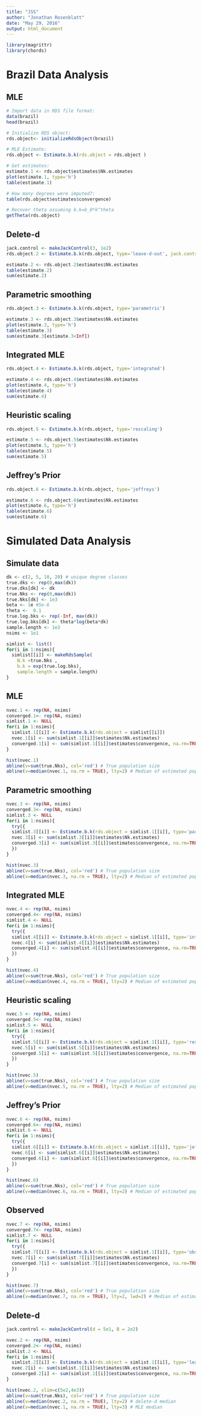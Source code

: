 ```yaml
---
title: "JSS"
author: "Jonathan Rosenblatt"
date: "May 29, 2016"
output: html_document
---
```


```r
library(magrittr)
library(chords)
```



# Brazil Data Analysis

## MLE
```r
# Import data in RDS file format:
data(brazil)
head(brazil)

# Initialize RDS object:
rds.object<- initializeRdsObject(brazil)

# MLE Estimate:
rds.object <- Estimate.b.k(rds.object = rds.object )

# Get estimates:
estimate.1 <- rds.object$estimates$Nk.estimates
plot(estimate.1, type='h')
table(estimate.1)

# How many degrees were imputed?:
table(rds.object$estimates$convergence)

# Recover theta assuming b.k=b_0*k^theta
getTheta(rds.object)
```

## Delete-d 
```r
jack.control <- makeJackControl(3, 1e2)
rds.object.2 <- Estimate.b.k(rds.object, type='leave-d-out', jack.control = jack.control)

estimate.2 <- rds.object.2$estimates$Nk.estimates
table(estimate.2)
sum(estimate.2)
```

## Parametric smoothing
```r
rds.object.3 <- Estimate.b.k(rds.object, type='parametric')

estimate.3 <- rds.object.3$estimates$Nk.estimates
plot(estimate.3, type='h')
table(estimate.3)
sum(estimate.3[estimate.3<Inf])
```

## Integrated MLE
```r
rds.object.4 <- Estimate.b.k(rds.object, type='integrated')

estimate.4 <- rds.object.4$estimates$Nk.estimates
plot(estimate.4, type='h')
table(estimate.4)
sum(estimate.4)
```


## Heuristic scaling
```r
rds.object.5 <- Estimate.b.k(rds.object, type='rescaling')

estimate.5 <- rds.object.5$estimates$Nk.estimates
plot(estimate.5, type='h')
table(estimate.5)
sum(estimate.5)
```


## Jeffrey's Prior
```r
rds.object.6 <- Estimate.b.k(rds.object, type='jeffreys')

estimate.6 <- rds.object.6$estimates$Nk.estimates
plot(estimate.6, type='h')
table(estimate.6)
sum(estimate.6)
```



# Simulated Data Analysis


## Simulate data
```r
dk <- c(2, 5, 10, 20) # unique degree classes
true.dks <- rep(0,max(dk))
true.dks[dk] <- dk
true.Nks <- rep(0,max(dk))
true.Nks[dk] <- 1e3
beta <- 1e #5e-6
theta <-  0.1
true.log.bks <- rep(-Inf, max(dk))
true.log.bks[dk] <- theta*log(beta*dk)
sample.length <- 1e3
nsims <- 1e1

simlist <- list()
for(i in 1:nsims){
  simlist[[i]] <- makeRdsSample(
    N.k =true.Nks , 
    b.k = exp(true.log.bks),
    sample.length = sample.length)
}
```


## MLE
```r
nvec.1 <- rep(NA, nsims)
converged.1<- rep(NA, nsims)
simlist.1 <- NULL
for(i in 1:nsims){
  simlist.1[[i]] <- Estimate.b.k(rds.object = simlist[[i]])
  nvec.1[i] <- sum(simlist.1[[i]]$estimates$Nk.estimates)
  converged.1[i] <- sum(simlist.1[[i]]$estimates$convergence, na.rm=TRUE)
}

hist(nvec.1)
abline(v=sum(true.Nks), col='red') # True population size
abline(v=median(nvec.1, na.rm = TRUE), lty=2) # Median of estimated population size
```


## Parametric smoothing
```r
nvec.3 <- rep(NA, nsims)
converged.3<- rep(NA, nsims)
simlist.3 <- NULL
for(i in 1:nsims){
  try({
  simlist.3[[i]] <- Estimate.b.k(rds.object = simlist.1[[i]], type='parametric')
  nvec.3[i] <- sum(simlist.3[[i]]$estimates$Nk.estimates)
  converged.3[i] <- sum(simlist.3[[i]]$estimates$convergence, na.rm=TRUE)      
  })
}

hist(nvec.3)
abline(v=sum(true.Nks), col='red') # True population size
abline(v=median(nvec.3, na.rm = TRUE), lty=2) # Median of estimated population size
```


## Integrated MLE
```r
nvec.4 <- rep(NA, nsims)
converged.4<- rep(NA, nsims)
simlist.4 <- NULL
for(i in 1:nsims){
  try({
  simlist.4[[i]] <- Estimate.b.k(rds.object = simlist.1[[i]], type='integrated')
  nvec.4[i] <- sum(simlist.4[[i]]$estimates$Nk.estimates)
  converged.4[i] <- sum(simlist.4[[i]]$estimates$convergence, na.rm=TRUE)      
  })
}

hist(nvec.4)
abline(v=sum(true.Nks), col='red') # True population size
abline(v=median(nvec.4, na.rm = TRUE), lty=2) # Median of estimated population size
```


## Heuristic scaling
```r
nvec.5 <- rep(NA, nsims)
converged.5<- rep(NA, nsims)
simlist.5 <- NULL
for(i in 1:nsims){
  try({
  simlist.5[[i]] <- Estimate.b.k(rds.object = simlist.1[[i]], type='rescaling')
  nvec.5[i] <- sum(simlist.5[[i]]$estimates$Nk.estimates)
  converged.5[i] <- sum(simlist.5[[i]]$estimates$convergence, na.rm=TRUE)      
  })
}

hist(nvec.5)
abline(v=sum(true.Nks), col='red') # True population size
abline(v=median(nvec.5, na.rm = TRUE), lty=2) # Median of estimated population size
```


## Jeffrey's Prior
```r
nvec.6 <- rep(NA, nsims)
converged.6<- rep(NA, nsims)
simlist.6 <- NULL
for(i in 1:nsims){
  try({
  simlist.6[[i]] <- Estimate.b.k(rds.object = simlist.1[[i]], type='jeffreys')
  nvec.6[i] <- sum(simlist.6[[i]]$estimates$Nk.estimates)
  converged.6[i] <- sum(simlist.6[[i]]$estimates$convergence, na.rm=TRUE)      
  })
}

hist(nvec.6)
abline(v=sum(true.Nks), col='red') # True population size
abline(v=median(nvec.6, na.rm = TRUE), lty=2) # Median of estimated population size
```


## Observed
```r
nvec.7 <- rep(NA, nsims)
converged.7<- rep(NA, nsims)
simlist.7 <- NULL
for(i in 1:nsims){
  try({
  simlist.7[[i]] <- Estimate.b.k(rds.object = simlist.1[[i]], type='observed')
  nvec.7[i] <- sum(simlist.7[[i]]$estimates$Nk.estimates)
  converged.7[i] <- sum(simlist.7[[i]]$estimates$convergence, na.rm=TRUE)      
  })
}

hist(nvec.7)
abline(v=sum(true.Nks), col='red') # True population size
abline(v=median(nvec.7, na.rm = TRUE), lty=2, lwd=2) # Median of estimated population size
```


## Delete-d 
```r
jack.control <- makeJackControl(d = 5e1, B = 2e2)

nvec.2 <- rep(NA, nsims)
converged.2<- rep(NA, nsims)
simlist.2 <- NULL
for(i in 1:nsims){
  simlist.2[[i]] <- Estimate.b.k(rds.object = simlist.1[[i]], type='leave-d-out', jack.control)
  nvec.2[i] <- sum(simlist.1[[i]]$estimates$Nk.estimates)
  converged.2[i] <- sum(simlist.1[[i]]$estimates$convergence, na.rm=TRUE)
}

hist(nvec.2, xlim=c(5e2,4e3))
abline(v=sum(true.Nks), col='red') # True population size
abline(v=median(nvec.2, na.rm = TRUE), lty=2) # delete-d median
abline(v=median(nvec.1, na.rm = TRUE), lty=3) # MLE median
```
